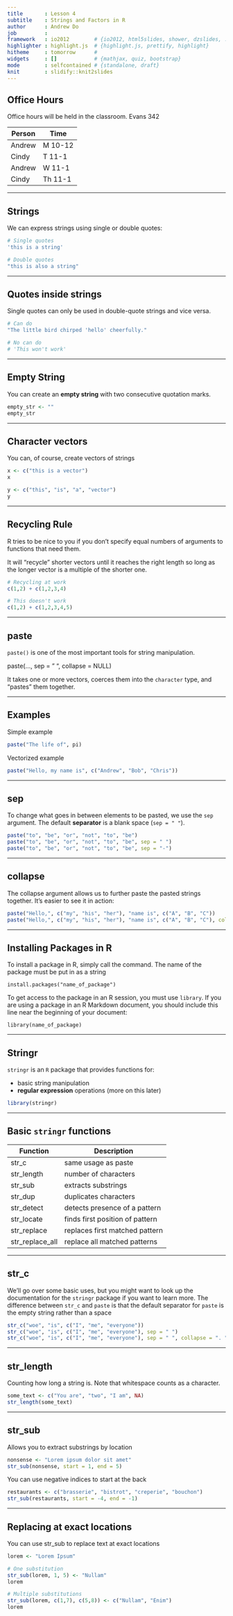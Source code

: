 ---
title       : Lesson 4
subtitle    : Strings and Factors in R
author      : Andrew Do
job         : 
framework   : io2012        # {io2012, html5slides, shower, dzslides, ...}
highlighter : highlight.js  # {highlight.js, prettify, highlight}
hitheme     : tomorrow      # 
widgets     : []            # {mathjax, quiz, bootstrap}
mode        : selfcontained # {standalone, draft}
knit        : slidify::knit2slides
---

## Office Hours
Office hours will be held in the classroom.  Evans 342

Person      | Time
----------- | -------
Andrew      | M 10-12
Cindy       | T 11-1
Andrew      | W 11-1
Cindy       | Th 11-1

---

## Strings

We can express strings using single or double quotes:

```{r}
# Single quotes
'this is a string'

# Double quotes
"this is also a string"
```

---

## Quotes inside strings
Single quotes can only be used in double-quote strings and vice versa.

```{r}
# Can do
"The little bird chirped 'hello' cheerfully."

# No can do
# 'This won't work'
```

---

## Empty String

You can create an __empty string__ with two consecutive quotation marks.

```{r}
empty_str <- ""
empty_str
```

---

## Character vectors

You can, of course, create vectors of strings

```{r}
x <- c("this is a vector")
x

y <- c("this", "is", "a", "vector")
y
```

---

## Recycling Rule
R tries to be nice to you if you don't specify equal numbers of arguments to functions that need them.

It will "recycle" shorter vectors until it reaches the right length so long as the longer vector is a multiple of the shorter one.

```{r}
# Recycling at work
c(1,2) + c(1,2,3,4)

# This doesn't work
c(1,2) + c(1,2,3,4,5)
```
  
---

## paste

`paste()` is one of the most important tools for string manipulation.  


paste(..., sep = " ", collapse = NULL)


It takes one or more vectors, coerces them into the `character` type, and "pastes" them together.

---

## Examples

Simple example
```{r}
paste("The life of", pi)
```

Vectorized example
```{r}
paste("Hello, my name is", c("Andrew", "Bob", "Chris"))
```

---

## sep
To change what goes in between elements to be pasted, we use the `sep` argument.  The default __separator__ is a blank space (`sep = " "`).
```{r}
paste("to", "be", "or", "not", "to", "be")
paste("to", "be", "or", "not", "to", "be", sep = " ")
paste("to", "be", "or", "not", "to", "be", sep = "-")
```

---

## collapse
The collapse argument allows us to further paste the pasted strings together.  It's easier to see it in action:
```{r}
paste("Hello,", c("my", "his", "her"), "name is", c("A", "B", "C"))
paste("Hello,", c("my", "his", "her"), "name is", c("A", "B", "C"), collapse = ".  ")
```

---

## Installing Packages in R
To install a package in R, simply call the command.  The name of the package must be put in as a string
```
install.packages("name_of_package")
```
To get access to the package in an R session, you must use `library`.  If you are using a package in an R Markdown document, you should include this line near the beginning of your document:
```
library(name_of_package)
```

---

## Stringr

`stringr` is an `R` package that provides functions for:

* basic string manipulation
* __regular expression__ operations (more on this later)

```{r}
library(stringr)
```


---

## Basic `stringr` functions

Function       | Description
-------------- | -------------------------------
str_c          | same usage as paste
str_length     | number of characters
str_sub        | extracts substrings
str_dup        | duplicates characters
str_detect     | detects presence of a pattern
str_locate     | finds first position of pattern
str_replace    | replaces first matched pattern
str_replace_all| replace all matched patterns

---

## str_c

We'll go over some basic uses, but you might want to look up the documentation for the `stringr` package if you want to learn more.  The difference between `str_c` and `paste` is that the default separator for `paste` is the empty string rather than a space

```{r}
str_c("woe", "is", c("I", "me", "everyone"))
str_c("woe", "is", c("I", "me", "everyone"), sep = " ")
str_c("woe", "is", c("I", "me", "everyone"), sep = " ", collapse = ". ")
```

---

## str_length
Counting how long a string is.  Note that whitespace counts as a character.
```{r}
some_text <- c("You are", "two", "I am", NA)
str_length(some_text)
```

--- 

## str_sub
Allows you to extract substrings by location
```{r}
nonsense <- "Lorem ipsum dolor sit amet"
str_sub(nonsense, start = 1, end = 5)
```
You can use negative indices to start at the back
```{r}
restaurants <- c("brasserie", "bistrot", "creperie", "bouchon")
str_sub(restaurants, start = -4, end = -1)
```

---

## Replacing at exact locations
You can use str_sub to replace text at exact locations
```{r}
lorem <- "Lorem Ipsum"

# One substitution
str_sub(lorem, 1, 5) <- "Nullam"
lorem

# Multiple substitutions
str_sub(lorem, c(1,7), c(5,8)) <- c("Nullam", "Enim")
lorem
```

